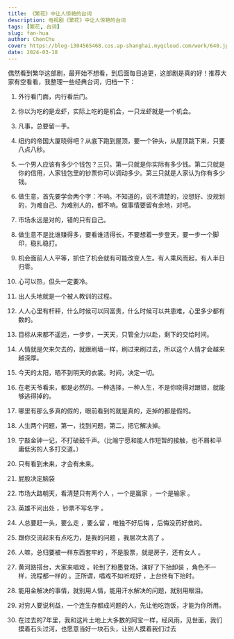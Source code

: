 ```yaml
---
title: 《繁花》中让人惊艳的台词
description: 电视剧《繁花》中让人惊艳的台词
tags: [繁花, 台词]
slug: fan-hua
author: ChenChu
cover: https://blog-1304565468.cos.ap-shanghai.myqcloud.com/work/640.jpeg
date: 2024-03-18
---
```


偶然看到繁华这部剧，最开始不想看，到后面每日追更，这部剧是真的好！推荐大家有空看看，我整理一些经典台词，归档一下：

1.  外行看门面，内行看后门。

2.  你以为吃的是龙虾，实际上吃的是机会，一只龙虾就是一个机会。

3.  凡事，总要留一手。

4.  纽约的帝国大厦晓得吧？从底下跑到屋顶，要一个钟头，从屋顶跳下来，只要八点八秒。

5.  一个男人应该有多少个钱包？三只。第一只就是你实际有多少钱。第二只就是你的信用，人家钱包里的钞票你可以调动多少。第三只就是人家认为你有多少钱。

6.  做生意，首先要学会两个字：不响。不知道的，说不清楚的，没想好、没规划的，为难自己、为难别人的，都不响。做事情要留有余地，对吧。

7.  市场永远是对的，错的只有自己。

8.  做生意不是比谁赚得多，要看谁活得长，不要想着一步登天，要一步一个脚印，稳扎稳打。

9.  机会面前人人平等，抓住了机会就有可能改变人生。有人乘风而起，有人半日归零。

10. 心可以热，但头一定要冷。

11. 出人头地就是一个被人教训的过程。

12. 人人心里有杆秤，什么时候可以同富贵，什么时候可以共患难，心里多少都有数的。

13. 目标从来都不遥远，一步步，一天天，只管全力以赴，剩下的交给时间。

14. 人情就是欠来欠去的，就跟刷墙一样，刷过来刷过去，所以这个人情才会越来越深厚。

15. 今天的太阳，晒不到明天的衣裳。时间，决定一切。

16. 在老天爷看来，都是必然的。一种选择，一种人生，不是你晓得对跟错，就能够逃得掉的。

17. 哪里有那么多真的假的，眼前看到的就是真的，走掉的都是假的。

18. 人生两个问题，第一，找到问题，第二，把它解决掉。

19. 宁敲金钟一记，不打破鼓千声。（比喻宁愿和能人作短暂的接触，也不屑和平庸低劣的人多打交道。）

20. 只有看到未来，才会有未来。

21. 屁股决定脑袋

22. 市场大路朝天，看清楚只有两个人 ，一个是赢家 ，一个是输家 。

23. 英雄不问出处 ，钞票不写名字 。

24. 人总要赶一头，要么走 ，要么留 ，唯独不好后悔 ，后悔没药好救的。

25. 跟你交流起来有点吃力，是我的问题 ，我层次太高了 。

26. 人嘛，总归要被一样东西套牢的 ，不是股票，就是房子，还有女人 。

27. 黄河路搭台，大家来唱戏 。轮到了粉墨登场，演好了下抬卸装 ，角色不一样，流程都一样的 。正所谓，唱戏不如听戏好 ，上台终有下抬时。

28. 能用金解决的事情，就别用人情，能用汗水解决的问题，就别用眼泪。

29. 对穷人要说利益，一个连生存都成问题的人，先让他吃饱饭，才能为你所用。

30. 在过去的7年里，我和这片土地上大多数的阿宝一样，经风雨，见世面，我们摸着石头过河，也愿意当好一块石头，让别人摸着我们过去
